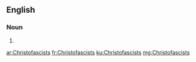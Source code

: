 ==English==

===Noun===
{{head|en}}

# {{plural of|Christofascist}}

[[ar:Christofascists]]
[[fr:Christofascists]]
[[ku:Christofascists]]
[[mg:Christofascists]]